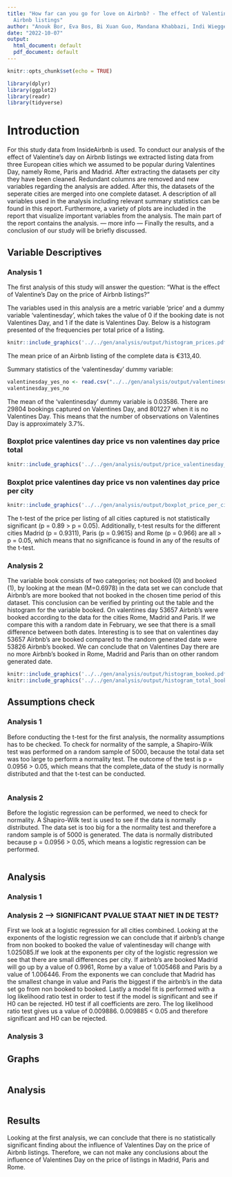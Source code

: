 ```yaml
---
title: "How far can you go for love on Airbnb? - The effect of Valentine's Day on
  Airbnb listings"
author: "Anouk Bor, Eva Bos, Bi Xuan Guo, Mandana Khabbazi, Indi Wieggers"
date: "2022-10-07"
output:
  html_document: default
  pdf_document: default
---
```


```r
knitr::opts_chunk$set(echo = TRUE)
```

```r
library(dplyr)
library(ggplot2)
library(readr)
library(tidyverse)
```


# Introduction
For this study data from InsideAirbnb is used. To conduct our analysis of the effect of Valentine's day on Airbnb listings we extracted listing data from three European cities which we assumed to be popular during Valentines Day, namely Rome, Paris and Madrid. After extracting the datasets per city they have been cleaned. Redundant columns are removed and new variables regarding the analysis are added. After this, the datasets of the seperate cities are merged into one complete dataset.
A description of all variables used in the analysis including relevant summary statistics can be found in this report.
Furthermore, a variety of plots are included in the report that visualize important variables from the analysis.
The main part of the report contains the analysis. --- more info ---
Finally the results, and a conclusion of our study will be briefly discussed.

## Variable Descriptives
### Analysis 1
The first analysis of this study will answer the question: "What is the effect of Valentine's Day on the price of Airbnb listings?"

The variables used in this analysis are a metric variable 'price' and a dummy variable 'valentinesday', which takes the value of 0 if the booking date is not Valentines Day, and 1 if the date is Valentines Day. Below is a histogram presented of the frequencies per total price of a listing.

```r
knitr::include_graphics('../../gen/analysis/output/histogram_prices.pdf')
```

The mean price of an Airbnb listing of the complete data is €313,40. 

Summary statistics of the 'valentinesday' dummy variable:
```r
valentinesday_yes_no <- read.csv("../../gen/analysis/output/valentinesday_yes_no.csv")
valentinesday_yes_no
```

The mean of the 'valentinesday' dummy variable is 0.03586. There are 29804 bookings captured on Valentines Day, and 801227 when it is no Valentines Day. This means that the number of observations on Valentines Day is approximately 3.7%.

### Boxplot price valentines day price vs non valentines day price total
```r
knitr::include_graphics('../../gen/analysis/output/price_valentinesday_boxplot.pdf')
```
### Boxplot price valentines day price vs non valentines day price per city
```r
knitr::include_graphics('../../gen/analysis/output/boxplot_price_per_city.pdf')
```

The t-test of the price per listing of all cities captured is not statistically significant (p = 0.89 > p = 0.05). Additionally, t-test results for the different cities Madrid (p = 0.9311), Paris (p = 0.9615) and Rome (p = 0.966) are all > p = 0.05, which means that no significance is found in any of the results of the t-test.


### Analysis 2
The variable book consists of two categories; not booked (0) and booked (1), by looking at the mean (M=0.6978) in the data set we can conclude that Airbnb's are more booked that not booked in the chosen time period  of this dataset. This conclusion can be verified by printing out the table and the histogram for the variable booked. On valentines day 53657 Airbnb's were booked according to the data for the cities Rome, Madrid and Paris. If we compare this with a random date in February, we see that there is a small difference between both dates. Interesting is to see that on valentines day 53657 Airbnb's are booked compared to the random generated date were 53826 Airbnb's booked. We can conclude that on Valentines Day there are no more Airbnb's booked in Rome, Madrid and Paris than on other random generated date. 

```r
knitr::include_graphics('../../gen/analysis/output/histogram_booked.pdf')
knitr::include_graphics('../../gen/analysis/output/histogram_total_bookings.pdf')
```

## Assumptions check 
### Analysis 1
Before conducting the t-test for the first analysis, the normality assumptions has to be checked. To check for normality of the sample, a Shapiro-Wilk test was performed on a random sample of 5000, because the total data set was too large to perform a normality test. The outcome of the test is p = 0.0956 > 0.05, which means that the complete_data of the study is normally distributed and that the t-test can be conducted.
```r

```

### Analysis 2
Before the logistic regression can be performed, we need to check for normality. A Shapiro-Wilk test is used to see if the data is normally distributed. The data set is too big for a the normality test and therefore a random sample is of 5000 is generated. The data is normally distributed because p = 0.0956 > 0.05, which means a logistic regression can be performed.  
```r

```

## Analysis
### Analysis 1
### Analysis 2 --> SIGNIFICANT PVALUE STAAT NIET IN DE TEST? 
First we look at a logistic regression for all cities combined. Looking at the exponents of the logistic regression we can conclude that if airbnb's change from non booked to booked the value of valentinesday will change with 1.025085.If we look at the exponents per city of the logistic regression we see that there are small differences per city. If airbnb's are booked Madrid will go up by a value of 0.9961, Rome by a value of 1.005468 and Paris by a value of 1.006446. From the exponents we can conclude that Madrid has the smallest change in value and Paris the biggest if the airbnb's in the data set go from non booked to booked. Lastly a model fit is performed with a log likelihood ratio test in order to test if the model is significant and see if H0 can be rejected. H0 test if all coefficients are zero. The log likelihood ratio test gives us a value of 0.009886. 0.009885 < 0.05 and therefore significant and H0 can be rejected. 

### Analysis 3

## Graphs
```r

```

## Analysis
```r

```

## Results

Looking at the first analysis, we can conclude that there is no statistically significant finding about the influence of Valentines Day on the price of Airbnb listings. Therefore, we can not make any conclusions about the influence of Valentines Day on the price of listings in Madrid, Paris and Rome.